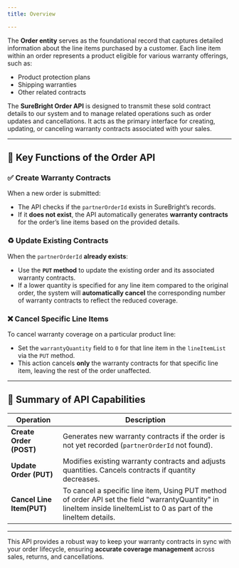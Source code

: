 ```yaml
---
title: Overview

---
```



The **Order entity** serves as the foundational record that captures detailed information about the line items purchased by a customer. Each line item within an order represents a product eligible for various warranty offerings, such as:

- Product protection plans
- Shipping warranties
- Other related contracts

The **SureBright Order API** is designed to transmit these sold contract details to our system and to manage related operations such as order updates and cancellations. It acts as the primary interface for creating, updating, or canceling warranty contracts associated with your sales.

---

## 🔧 Key Functions of the Order API

### ✅ Create Warranty Contracts

When a new order is submitted:

- The API checks if the `partnerOrderId` exists in SureBright’s records.
- If it **does not exist**, the API automatically generates **warranty contracts** for the order’s line items based on the provided details.

### ♻️ Update Existing Contracts

When the `partnerOrderId` **already exists**:

- Use the **`PUT` method** to update the existing order and its associated warranty contracts.
- If a lower quantity is specified for any line item compared to the original order, the system will **automatically cancel** the corresponding number of warranty contracts to reflect the reduced coverage.

### ❌ Cancel Specific Line Items

To cancel warranty coverage on a particular product line:

- Set the `warrantyQuantity` field to `0` for that line item in the `lineItemList` via the `PUT` method.
- This action cancels **only** the warranty contracts for that specific line item, leaving the rest of the order unaffected.

---

## 🧾 Summary of API Capabilities

| Operation              | Description                                                                 |
|------------------------|-----------------------------------------------------------------------------|
| **Create Order (POST)** | Generates new warranty contracts if the order is not yet recorded (`partnerOrderId` not found). |
| **Update Order (PUT)** | Modifies existing warranty contracts and adjusts quantities. Cancels contracts if quantity decreases. |
| **Cancel Line Item(PUT)**   | To cancel a specific line item, Using PUT method of order API set the field "warrantyQuantity" in lineItem inside lineItemList to 0 as part of the lineItem details. |

---

This API provides a robust way to keep your warranty contracts in sync with your order lifecycle, ensuring **accurate coverage management** across sales, returns, and cancellations.
